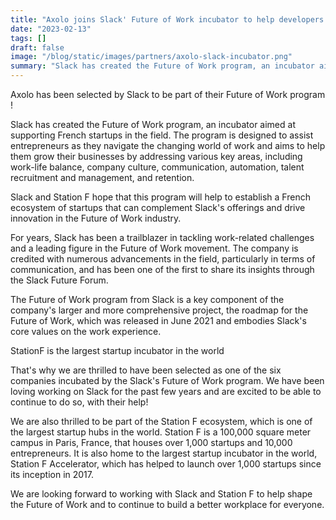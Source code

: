 ```yaml
---
title: "Axolo joins Slack' Future of Work incubator to help developers review pull requests"
date: "2023-02-13"
tags: []
draft: false
image: "/blog/static/images/partners/axolo-slack-incubator.png"
summary: "Slack has created the Future of Work program, an incubator aimed at supporting French startups in the field. The program is designed to assist entrepreneurs as they navigate the changing world of work and aims to help them grow their businesses by addressing various key areas, including work-life balance, company culture, communication, automation, talent recruitment and management, and retention."
---
```


<ImageContainer
  alt="sweaty-hands"
  src="/blog/static/images/partners/axolo-slack-incubator.png"
  classNameDiv="mx-20 lg:mx-48"
  classNameImage=""
  width={2576}
  height={1716}
/>

<span className="rainbow-button text-lg font-bold hover:cursor-auto">
  Axolo has been selected by Slack to be part of their Future of Work program !
</span>

Slack has created the Future of Work program, an incubator aimed at supporting French startups in the field. The program is designed to assist entrepreneurs as they navigate the changing world of work and aims to help them grow their businesses by addressing various key areas, including work-life balance, company culture, communication, automation, talent recruitment and management, and retention.

Slack and Station F hope that this program will help to establish a French ecosystem of startups that can complement Slack's offerings and drive innovation in the Future of Work industry.

<ImageContainer
  alt="Slack's future of work"
  src="/blog/static/images/partners/slack-future-of-work.webp"
  classNameDiv="mx-20 lg:mx-48"
  classNameImage=""
  width={500}
  height={500}
/>

For years, Slack has been a trailblazer in tackling work-related challenges and a leading figure in
the Future of Work movement. The company is credited with numerous advancements in the field,
particularly in terms of communication, and has been one of the first to share its insights through
the Slack Future Forum.

The <NoFollowLink url="https://slack.com/intl/en-gb/blog/transformation/roadmap-for-the-future-of-work">
Future of Work</NoFollowLink> program from Slack is a key component of the company's larger and more comprehensive
project, the roadmap for the Future of Work, which was released in June 2021 and embodies Slack's core
values on the work experience.

<ImageContainer
  alt="station f"
  src="/blog/static/images/partners/stationf.jpg"
  classNameDiv="mx-20 lg:mx-48"
  classNameImage=""
  width={1440}
  height={960}
/>
<SubImageText classNameDiv="" classNameText="lg:w-80 ">
  StationF is the largest startup incubator in the world
</SubImageText>

That's why we are thrilled to have been selected as one of the six companies incubated by the Slack's Future of Work program. We have been loving working on Slack for the past few years and are excited to be able to continue to do so, with their help!

We are also thrilled to be part of the Station F ecosystem, which is one of the largest startup hubs in the world. Station F is a 100,000 square meter campus in Paris, France, that houses over 1,000 startups and 10,000 entrepreneurs. It is also home to the largest startup incubator in the world, Station F Accelerator, which has helped to launch over 1,000 startups since its inception in 2017.

We are looking forward to working with Slack and Station F to help shape the Future of Work and to continue to build a better workplace for everyone.

<CTABanner type="try" />
